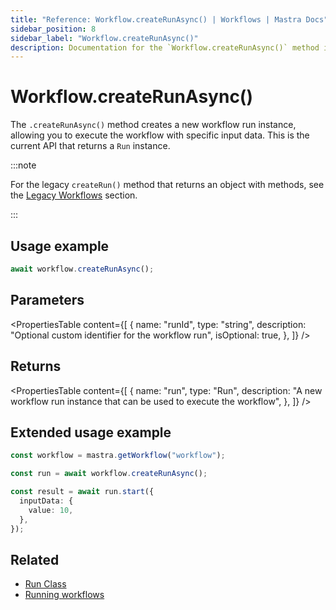 ```yaml
---
title: "Reference: Workflow.createRunAsync() | Workflows | Mastra Docs"
sidebar_position: 8
sidebar_label: "Workflow.createRunAsync()"
description: Documentation for the `Workflow.createRunAsync()` method in workflows, which creates a new workflow run instance.
---
```



# Workflow.createRunAsync()

The `.createRunAsync()` method creates a new workflow run instance, allowing you to execute the workflow with specific input data. This is the current API that returns a `Run` instance.

:::note

For the legacy `createRun()` method that returns an object with methods, see the [Legacy Workflows](../../legacyWorkflows/createRun) section.

:::

## Usage example

```typescript copy
await workflow.createRunAsync();
```

## Parameters

<PropertiesTable
  content={[
    {
      name: "runId",
      type: "string",
      description: "Optional custom identifier for the workflow run",
      isOptional: true,
    },
  ]}
/>

## Returns

<PropertiesTable
  content={[
    {
      name: "run",
      type: "Run",
      description:
        "A new workflow run instance that can be used to execute the workflow",
    },
  ]}
/>

## Extended usage example

```typescript showLineNumbers copy
const workflow = mastra.getWorkflow("workflow");

const run = await workflow.createRunAsync();

const result = await run.start({
  inputData: {
    value: 10,
  },
});
```

## Related

- [Run Class](../run)
- [Running workflows](/examples/workflows/running-workflows)
